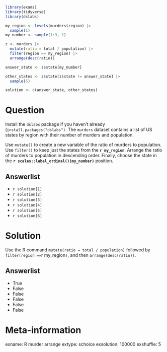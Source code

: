```r
library(exams)
library(tidyverse)
library(dslabs)

my_region <- levels(murders$region) |> 
  sample(1)
my_number <- sample(1:9, 1)

z <- murders |> 
  mutate(ratio = total / population) |> 
  filter(region == my_region) |> 
  arrange(desc(ratio))

answer_state <- z$state[my_number]

other_states <- z$state[z$state != answer_state] |> 
  sample(5)

solution <- c(answer_state, other_states)

```


Question
========
Install the `dslabs` package if you haven't already (`install.packages("dslabs")`. The `murders` dataset contains a list of US states by region with their number of murders and population.

Use `mutate()` to create a new variable of the ratio of murders to population. Use `filter()` to keep just the states from the __`r my_region`__. Arrange the ratio of murders to population in descending order. Finally, choose the state in the __`r scales::label_ordinal()(my_number)`__ position. 


Answerlist
----------
* `r solution[1]`
* `r solution[2]`
* `r solution[3]`
* `r solution[4]`
* `r solution[5]`
* `r solution[6]`


Solution
========
Use the R command `mutate(ratio = total / population)` followed by `filter(region == `r my_region`)`, and then `arrange(desc(ratio))`.

Answerlist
----------
* True
* False
* False
* False
* False
* False


Meta-information
================
exname: R murder arrange
extype: schoice
exsolution: 100000
exshuffle: 5
